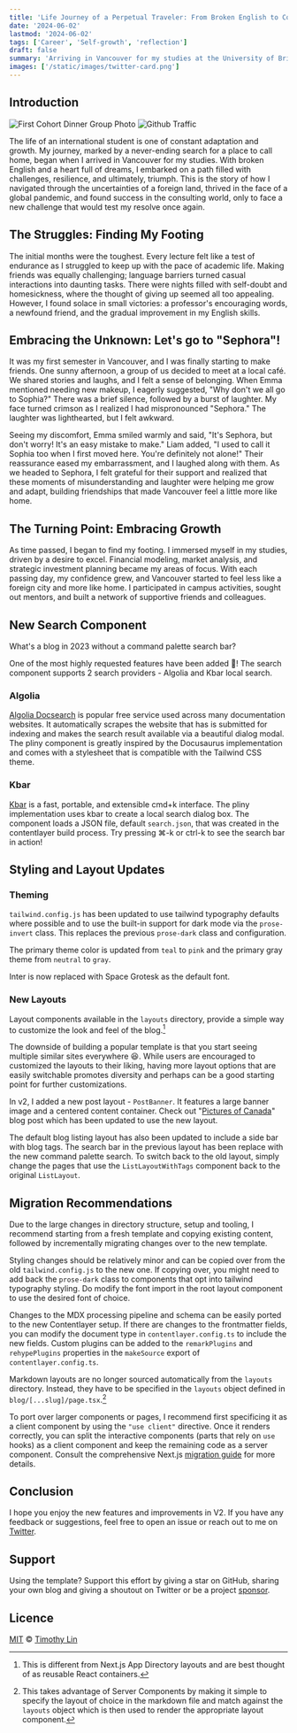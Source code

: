 ```yaml
---
title: 'Life Journey of a Perpetual Traveler: From Broken English to Consultant Career in Canada'
date: '2024-06-02'
lastmod: '2024-06-02'
tags: ['Career', 'Self-growth', 'reflection']
draft: false
summary: 'Arriving in Vancouver for my studies at the University of British Columbia, I faced the beauty of the city and the stark reality of my broken English. Navigating academic expectations and cultural differences was daunting but marked the start of a transformative journey.'
images: ['/static/images/twitter-card.png']
---
```


## Introduction
![First Cohort Dinner Group Photo](/static/images/bie.jpg)
![Github Traffic](/static/images/github-traffic.png)

The life of an international student is one of constant adaptation and growth. My journey, marked by a never-ending search for a place to call home, began when I arrived in Vancouver for my studies. With broken English and a heart full of dreams, I embarked on a path filled with challenges, resilience, and ultimately, triumph. This is the story of how I navigated through the uncertainties of a foreign land, thrived in the face of a global pandemic, and found success in the consulting world, only to face a new challenge that would test my resolve once again.

<TOCInline toc={props.toc} exclude="Introduction" />

## The Struggles: Finding My Footing
The initial months were the toughest. Every lecture felt like a test of endurance as I struggled to keep up with the pace of academic life. Making friends was equally challenging; language barriers turned casual interactions into daunting tasks. There were nights filled with self-doubt and homesickness, where the thought of giving up seemed all too appealing. However, I found solace in small victories: a professor's encouraging words, a newfound friend, and the gradual improvement in my English skills.

## Embracing the Unknown: Let's go to "Sephora"!

It was my first semester in Vancouver, and I was finally starting to make friends. One sunny afternoon, a group of us decided to meet at a local café. We shared stories and laughs, and I felt a sense of belonging. When Emma mentioned needing new makeup, I eagerly suggested, "Why don't we all go to Sophia?" There was a brief silence, followed by a burst of laughter. My face turned crimson as I realized I had mispronounced "Sephora." The laughter was lighthearted, but I felt awkward.

Seeing my discomfort, Emma smiled warmly and said, "It's Sephora, but don't worry! It's an easy mistake to make." Liam added, "I used to call it Sophia too when I first moved here. You're definitely not alone!" Their reassurance eased my embarrassment, and I laughed along with them. As we headed to Sephora, I felt grateful for their support and realized that these moments of misunderstanding and laughter were helping me grow and adapt, building friendships that made Vancouver feel a little more like home.

## The Turning Point: Embracing Growth

As time passed, I began to find my footing. I immersed myself in my studies, driven by a desire to excel. Financial modeling, market analysis, and strategic investment planning became my areas of focus. With each passing day, my confidence grew, and Vancouver started to feel less like a foreign city and more like home. I participated in campus activities, sought out mentors, and built a network of supportive friends and colleagues.

## New Search Component

What's a blog in 2023 without a command palette search bar?

One of the most highly requested features have been added 🎉! The search component supports 2 search providers - Algolia and Kbar local search.

### Algolia

[Algolia Docsearch](https://docsearch.algolia.com/) is popular free service used across many documentation websites. It automatically scrapes the website that has is submitted for indexing and makes the search result available via a beautiful dialog modal. The pliny component is greatly inspired by the Docusaurus implementation and comes with a stylesheet that is compatible with the Tailwind CSS theme.

### Kbar

[Kbar](https://github.com/timc1/kbar) is a fast, portable, and extensible cmd+k interface. The pliny implementation uses kbar to create a local search dialog box. The component loads a JSON file, default `search.json`, that was created in the contentlayer build process. Try pressing ⌘-k or ctrl-k to see the search bar in action!

## Styling and Layout Updates

### Theming

`tailwind.config.js` has been updated to use tailwind typography defaults where possible and to use the built-in support for dark mode via the `prose-invert` class. This replaces the previous `prose-dark` class and configuration.

The primary theme color is updated from `teal` to `pink` and the primary gray theme from `neutral` to `gray`.

Inter is now replaced with Space Grotesk as the default font.

### New Layouts

Layout components available in the `layouts` directory, provide a simple way to customize the look and feel of the blog.[^2]

The downside of building a popular template is that you start seeing multiple similar sites everywhere 😆. While users are encouraged to customized the layouts to their liking, having more layout options that are easily switchable promotes diversity and perhaps can be a good starting point for further customizations.

In v2, I added a new post layout - `PostBanner`. It features a large banner image and a centered content container. Check out "[Pictures of Canada](/blog/pictures-of-canada)" blog post which has been updated to use the new layout.

The default blog listing layout has also been updated to include a side bar with blog tags. The search bar in the previous layout has been replace with the new command palette search. To switch back to the old layout, simply change the pages that use the `ListLayoutWithTags` component back to the original `ListLayout`.

## Migration Recommendations

Due to the large changes in directory structure, setup and tooling, I recommend starting from a fresh template and copying existing content, followed by incrementally migrating changes over to the new template.

Styling changes should be relatively minor and can be copied over from the old `tailwind.config.js` to the new one. If copying over, you might need to add back the `prose-dark` class to components that opt into tailwind typography styling. Do modify the font import in the root layout component to use the desired font of choice.

Changes to the MDX processing pipeline and schema can be easily ported to the new Contentlayer setup. If there are changes to the frontmatter fields, you can modify the document type in `contentlayer.config.ts` to include the new fields. Custom plugins can be added to the `remarkPlugins` and `rehypePlugins` properties in the `makeSource` export of `contentlayer.config.ts`.

Markdown layouts are no longer sourced automatically from the `layouts` directory. Instead, they have to be specified in the `layouts` object defined in `blog/[...slug]/page.tsx`.[^3]

To port over larger components or pages, I recommend first specificing it as a client component by using the `"use client"` directive. Once it renders correctly, you can split the interactive components (parts that rely on `use` hooks) as a client component and keep the remaining code as a server component. Consult the comprehensive Next.js [migration guide](https://nextjs.org/docs/app/building-your-application/upgrading/app-router-migration#migrating-from-pages-to-app) for more details.

## Conclusion

I hope you enjoy the new features and improvements in V2. If you have any feedback or suggestions, feel free to open an issue or reach out to me on [Twitter](https://twitter.com/timlrx).

## Support

Using the template? Support this effort by giving a star on GitHub, sharing your own blog and giving a shoutout on Twitter or be a project [sponsor](https://github.com/sponsors/timlrx).

## Licence

[MIT](https://github.com/timlrx/tailwind-nextjs-starter-blog/blob/main/LICENSE) © [Timothy Lin](https://www.timrlx.com)

[^1]: The previous version injects Preact into the production build. However, this is no longer possible as it does not support React Server Components. While overall bundle size has increased to about 85kB, most of the content can be pre-rendered on the server side, resulting in a low first contentful paint and time to interactive. Using React throughtout also leads to more consistent behavior with external libraries and components.
[^2]: This is different from Next.js App Directory layouts and are best thought of as reusable React containers.
[^3]: This takes advantage of Server Components by making it simple to specify the layout of choice in the markdown file and match against the `layouts` object which is then used to render the appropriate layout component.
